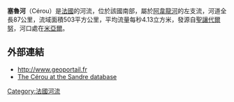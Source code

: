 {{coord|44|08|21|N|01|52|32|E|display=title}}

'''塞魯河'''（Cérou）是[[法國|法國]]的河流，位於該國南部，屬於[[阿韋龍河|阿韋龍河]]的左支流，河道全長87公里，流域面積503平方公里，平均流量每秒4.13立方米，發源自[[聖讓代爾努_(阿韋龍省)|聖讓代爾努]]，河口處在[[米亞爾|米亞爾]]。

==外部連結==
*http://www.geoportail.fr {{Wayback|url=http://www.geoportail.fr/ |date=20101215171356 }}
*[http://sandre.eaufrance.fr/app/chainage/courdo/htm/O56-0400.php?cg=O56-0400 The Cérou at the Sandre database]

{{France-geo-stub}}
[[Category:法國河流|Category:法國河流]]